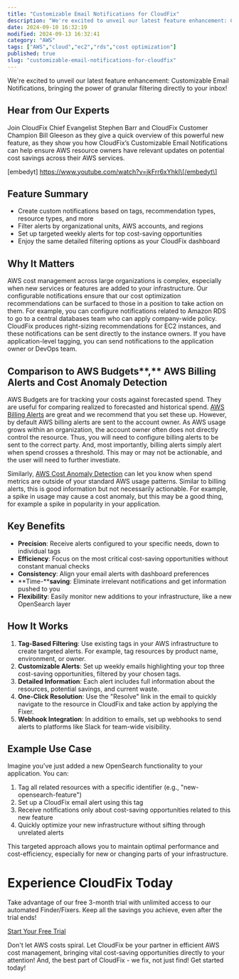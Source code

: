 ```yaml
---
title: "Customizable Email Notifications for CloudFix"
description: "We're excited to unveil our latest feature enhancement: Customizable Email Notifications, bringing the power of granular filtering directly to your inbox! Hear..."
date: 2024-09-10 16:32:19
modified: 2024-09-13 16:32:41
category: "AWS"
tags: ["AWS","cloud","ec2","rds","cost optimization"]
published: true
slug: "customizable-email-notifications-for-cloudfix"
---
```


We're excited to unveil our latest feature enhancement: Customizable Email Notifications, bringing the power of granular filtering directly to your inbox!

## **Hear from Our Experts**

Join CloudFix Chief Evangelist Stephen Barr and CloudFix Customer Champion Bill Gleeson as they give a quick overview of this powerful new feature, as they show you how CloudFix’s Customizable Email Notifications can help ensure AWS resource owners have relevant updates on potential cost savings across their AWS services.

\[embedyt\] https://www.youtube.com/watch?v=jkFrr6xYhkI\[/embedyt\]

## **Feature Summary**

-   Create custom notifications based on tags, recommendation types, resource types, and more
-   Filter alerts by organizational units, AWS accounts, and regions
-   Set up targeted weekly alerts for top cost-saving opportunities
-   Enjoy the same detailed filtering options as your CloudFix dashboard

## **Why It Matters**

AWS cost management across large organizations is complex, especially when new services or features are added to your infrastructure. Our configurable notifications ensure that our cost optimization recommendations can be surfaced to those in a position to take action on them. For example, you can configure notifications related to Amazon RDS to go to a central databases team who can apply company-wide policy. CloudFix produces right-sizing recommendations for EC2 instances, and these notifications can be sent directly to the instance owners. If you have application-level tagging, you can send notifications to the application owner or DevOps team.

## **Comparison to** **AWS Budgets****,** **AWS Billing Alerts** **and Cost Anomaly Detection**

AWS Budgets are for tracking your costs against forecasted spend. They are useful for comparing realized to forecasted and historical spend. [AWS Billing Alerts](https://docs.aws.amazon.com/AmazonCloudWatch/latest/monitoring/monitor_estimated_charges_with_cloudwatch.html) are great and we recommend that you set these up. However, by default AWS billing alerts are sent to the account owner. As AWS usage grows within an organization, the account owner often does not directly control the resource. Thus, you will need to configure billing alerts to be sent to the correct party. And, most importantly, billing alerts simply alert when spend crosses a threshold. This may or may not be actionable, and the user will need to further investiate.

Similarly, [AWS Cost Anomaly Detection](https://aws.amazon.com/aws-cost-management/aws-cost-anomaly-detection/) can let you know when spend metrics are outside of your standard AWS usage patterns. Similar to billing alerts, this is good information but not necessarily actionable. For example, a spike in usage may cause a cost anomaly, but this may be a good thing, for example a spike in popularity in your application.

## **Key Benefits**

-   **Precision**: Receive alerts configured to your specific needs, down to individual tags
-   **Efficiency**: Focus on the most critical cost-saving opportunities without constant manual checks
-   **Consistency**: Align your email alerts with dashboard preferences
-   **Time-****saving**: Eliminate irrelevant notifications and get information pushed to you
-   **Flexibility**: Easily monitor new additions to your infrastructure, like a new OpenSearch layer

## **How It Works**

1.  **Tag-Based Filtering**: Use existing tags in your AWS infrastructure to create targeted alerts. For example, tag resources by product name, environment, or owner.
2.  **Customizable Alerts**: Set up weekly emails highlighting your top three cost-saving opportunities, filtered by your chosen tags.
3.  **Detailed Information**: Each alert includes full information about the resources, potential savings, and current waste.
4.  **One-Click Resolution**: Use the "Resolve" link in the email to quickly navigate to the resource in CloudFix and take action by applying the Fixer.
5.  **Webhook Integration**: In addition to emails, set up webhooks to send alerts to platforms like Slack for team-wide visibility.

## **Example** **Use Case**

Imagine you've just added a new OpenSearch functionality to your application. You can:

1.  Tag all related resources with a specific identifier (e.g., "new-opensearch-feature")
2.  Set up a CloudFix email alert using this tag
3.  Receive notifications only about cost-saving opportunities related to this new feature
4.  Quickly optimize your new infrastructure without sifting through unrelated alerts

This targeted approach allows you to maintain optimal performance and cost-efficiency, especially for new or changing parts of your infrastructure.

# **Experience CloudFix Today**

Take advantage of our free 3-month trial with unlimited access to our automated Finder/Fixers. Keep all the savings you achieve, even after the trial ends!

[Start Your Free Trial](/assessment)

Don't let AWS costs spiral. Let CloudFix be your partner in efficient AWS cost management, bringing vital cost-saving opportunities directly to your attention! And, the best part of CloudFix - we fix, not just find! Get started today!
